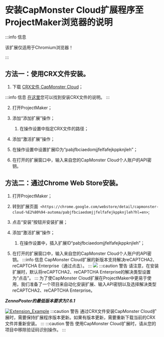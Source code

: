 ﻿---
sidebar_position: 4
sidebar_label: 在ProjectMaker浏览器中安装扩展的说明
---


<ArticleHead slug="extension/install-instruction" />

# 安装CapMonster Cloud扩展程序至ProjectMaker浏览器的说明

:::info 信息

该扩展仅适用于Chromium浏览器！

:::

## 方法一：使用CRX文件安装。
1. 下载 [CRX文件 CapMonster Cloud](https://chrome.google.com/webstore/detail/capmonster-cloud-%E2%80%94-automa/pabjfbciaedomjjfelfafejkppknjleh?hl=en)；

:::info 信息
[在这里](https://zennolab.atlassian.net/wiki/spaces/RU/pages/2081423361#%D0%9A%D0%B0%D0%BA-%D1%81%D0%BA%D0%B0%D1%87%D0%B0%D1%82%D1%8C-crx-%D1%84%D0%B0%D0%B9%D0%BB-%D1%80%D0%B0%D1%81%D1%88%D0%B8%D1%80%D0%B5%D0%BD%D0%B8%D1%8F)您可以找到安装CRX文件的说明。
:::

2. 打开ProjectMaker；

3. 添加“添加扩展”操作；

   1. 在操作设置中指定CRX文件的路径；
   
4. 添加“激活扩展”操作；

5. 在操作设置中设置扩展ID为“pabjfbciaedomjjfelfafejkppknjleh”；

6. 在打开的扩展窗口中，输入来自您的CapMonster Cloud个人账户的API密钥。
## 方法二：通过Chrome Web Store安装。
1. 打开ProjectMaker；
2. 转到扩展页面` <https://chrome.google.com/webstore/detail/capmonster-cloud-%E2%80%94-automa/pabjfbciaedomjjfelfafejkppknjleh?hl=en>`;
3. 点击“安装”按钮并安装扩展；
4. 添加“激活扩展”操作；

   1. 在操作设置中，插入扩展ID“pabjfbciaedomjjfelfafejkppknjleh”；
   
5. 在打开的扩展窗口中，输入来自您的CapMonster Cloud个人账户的API密钥。
:::info 信息
CapMonster Cloud扩展的新版本支持解决reCAPTCHA2、reCAPTCHA Enterprise（通过点击）。
:::
![](./images/install-instruction/ext.png)
:::caution 警告
请注意，在安装扩展时，默认将reCAPTCHA2、reCAPTCHA Enterprise的解决类型设置为“点击”。
:::
为了使CapMonster Cloud扩展在ProjectMaker中更易于使用，我们准备了一个项目来自动化安装扩展、输入API密钥以及选择解决类型reCAPTCHA2、reCAPTCHA Enterprise。

***ZennoPoster的最低版本要求为7.6.1***

[![Extension_Example](./images/install-instruction/Aspose.Words.d33c25f1-0d68-4361-bcfb-da50f3892df4.002.png)](https://drive.google.com/file/d/1eOv1wXnjf202yDavB4051-XFM7vUGiGN/view?usp=sharing)
:::caution 警告
通过CRX文件安装CapMonster Cloud扩展时，需要保持扩展程序版本更新。如果有版本更新，需要重新下载当前的CRX文件并重新安装。
:::
:::caution 警告
使用CapMonster Cloud扩展时，请从您的项目中移除验证码识别操作。
:::